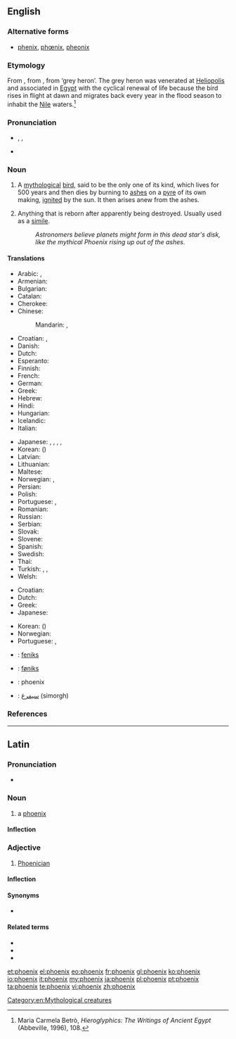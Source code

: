 {{also|Phoenix}}
==English==
{{wikipedia}}
===Alternative forms===
* [[phenix]], [[phœnix]], [[pheonix]]

===Etymology===
From {{etyl|la}} {{term|phoenix|phoenīx|lang=la}}, from {{etyl|grc}} {{term|sc=polytonic|φοῖνιξ|tr=phoĩnix|lang=grc}}, from {{etyl|egy}} {{term|bnw|tr=boinu|lang=egy}} ‘grey heron’. The grey heron was venerated at [[Heliopolis]] and associated in [[Egypt]] with the cyclical renewal of life because the bird rises in flight at dawn and migrates back every year in the flood season to inhabit the [[Nile]] waters.<ref>Maria Carmela Betrò, ''Hieroglyphics: The Writings of Ancient Egypt'' (Abbeville, 1996), 108.</ref>

===Pronunciation===
* {{enPR|fē'nĭks}}, {{IPA|/ˈfiːnɪks/}}, {{SAMPA|/"fi:nIks/}}
* {{rhymes|iːnɪks}}

===Noun===
{{en-noun|phoenix|pl2=phoenixes}}

# {{mythology}} A [[mythological]] [[bird]], said to be the only one of its kind, which lives for 500 years and then dies by burning to [[ash]]es on a [[pyre]] of its own making, [[ignite]]d by the sun.  It then arises anew from the ashes.
# {{figuratively}} Anything that is reborn after apparently being destroyed. Usually used as a [[simile]].
#: ''Astronomers believe planets might form in this dead star's disk, like the mythical Phoenix rising up out of the ashes.''

====Translations====
{{trans-top|mythological bird}}
* Arabic: {{t|ar|عنقاء|tr=3anqaa'|sc=Arab}}, {{t|ar|فينيكس|tr=finiks|sc=Arab}}
* Armenian: {{t-|hy|փյունիկ|tr=p’yunik}}
* Bulgarian: {{t-|bg|феникс|m|tr=feniks}}
* Catalan: {{t|ca|fènix|m}}
* Cherokee: {{t|chr|ᏧᎴᎯᏌᏅᎯ|sc=Cher|xs=Cherokee}}
* Chinese:
*: Mandarin: {{t|zh|鳳凰|sc=Hani}}, {{t|zh|凤凰|tr=fènghuáng|sc=Hani}}
* Croatian: {{t-|hr|feniks|m|alt=féniks}}, {{t+|hr|žar-ptica|f|alt=žȃr-ptȉca}}
* Danish: {{t-|da|føniks|c}}
* Dutch: {{t-|nl|feniks|m}}
* Esperanto: {{t-|eo|fenikso|xs=Esperanto}}
* Finnish: {{t-|fi|feeniks}}
* French: {{t+|fr|phénix|m}}
* German: {{t+|de|Phönix}}
* Greek: {{t+|el|φοίνικας|m|tr=foínikas}}
* Hebrew: {{t|he|עוף החול}}
* Hindi: {{t|hi|अमरपक्षी|tr=amarapakṣī|xs=Hindi}}
* Hungarian: {{t|hu|főnix}}
* Icelandic: {{t-|is|fönix|m}}
* Italian: {{t-|it|fenice|f}}
{{trans-mid}}
* Japanese: {{t|ja|鳳凰|tr=ほうおう, hōō|sc=Jpan}}, {{t|ja|朱雀|tr=すざく, suzaku|sc=Jpan}}, {{t|ja|不死鳥|tr=ふしちょう, fushichō|sc=Jpan}}, {{t|ja|火の鳥|tr=ひのとり, hinotori|sc=Jpan}}, {{t|ja|フェニックス|tr=fenikkusu|sc=Jpan}}
* Korean: {{t|ko|불사조|tr=bulsajo|sc=Kore}} ({{t|ko|不死鳥|sc=Kore}})
* Latvian: {{t|lv|fēnikss|xs=Latvian}}
* Lithuanian: {{t|lt|feniksas|m|xs=Lithuanian}}
* Maltese: {{t-|mt|Feniċju|xs=Maltese}}
* Norwegian: {{t+|no|føniks|m}}, {{t-|no|ildfugl|m}}
* Persian: {{t|fa|ققنوس|tr=qaqnus|sc=fa-Arab}}
* Polish: {{t-|pl|feniks|m}}
* Portuguese: {{t|pt|fênix|f}} {{qualifier|Brazil}}, {{t|pt|fénix|f}} {{qualifier|Portugal}}
* Romanian: {{t-|ro|fenix|m}}
* Russian: {{t+|ru|феникс|m|tr=féniks}}
* Serbian: {{t-|sr|žar-ptica|f}}
* Slovak: {{t-|sk|fénix|m}}
* Slovene: {{t+|sl|feniks|m}}
* Spanish: {{t+|es|fénix|m}}
* Swedish: {{t+|sv|fenix|c}}
* Thai: {{t|th|นกฟีนิกซ์}}
* Turkish: {{t|tr|Anka}}, {{t|tr|Zümrüdüanka}}, {{t|tr|Simurg}}
* Welsh: {{t|cy|ffenics|m}}
{{trans-bottom}}

{{trans-top|anything reborn after apparently being destroyed}}
* Croatian: {{t-|hr|feniks|m|alt=féniks}}
* Dutch: {{t-|nl|feniks|m}}
* Greek: {{t|el|φοίνικας|m|tr=foínikas|sc=Grek}}
* Japanese: {{t|ja|不死鳥|tr=ふしちょう, fushichō|sc=Jpan}}
{{trans-mid}}
* Korean: {{t|ko|불사조|tr=bulsajo|sc=Kore}} ({{t|ko|不死鳥|sc=Kore}})
* Norwegian: {{t+|no|føniks|m}}
* Portuguese: {{t|pt|fênix|f}} {{qualifier|Brazil}}, {{t|pt|fénix|f}} {{qualifier|Portugal}}
{{trans-bottom}}

{{checktrans-top}}
* {{ttbc|af}}: [[feniks]]
* {{ttbc|fo}}: [[føniks]]
{{trans-mid}}
* {{ttbc|id}}: phoenix
* {{ttbc|fa}}: [[سیمرغ]] (simorgh)
{{trans-bottom}}

===References===
<references/>

[[Category:en:Mythological creatures]]

----

==Latin==

===Pronunciation===
* {{a|Classical}} {{IPA|/ˈpʰoe̯.niːks/|lang=la}}

===Noun===
{{la-noun|phoenīx|phoenicis|phoenīcis|f|third}}

# a [[#English|phoenix]]

====Inflection====
{{la-decl-3rd-PAR|phoenix|phoenīx|phoenic|phoenīc}}

===Adjective===
{{la-adj-3rd-1E|phoenīx|phoenicis|phoenīcis}}

# [[Phoenician]]

====Inflection====
{{la-decl-3rd-1E-PAR|phoenix|phoenīx|phoenic|phoenīc}}

====Synonyms====
* {{sense|Phoenician}} {{l|la|phoenicius|phoenīcius}}

====Related terms====
* {{l|la|Phoenicia|Phoenīcia}}
* {{l|la|phoenicius|phoenīcius}}
* {{l|la|phoenix|phoenīx}}

[[et:phoenix]]
[[el:phoenix]]
[[eo:phoenix]]
[[fr:phoenix]]
[[gl:phoenix]]
[[ko:phoenix]]
[[io:phoenix]]
[[it:phoenix]]
[[my:phoenix]]
[[ja:phoenix]]
[[pl:phoenix]]
[[pt:phoenix]]
[[ta:phoenix]]
[[te:phoenix]]
[[vi:phoenix]]
[[zh:phoenix]]